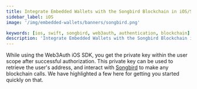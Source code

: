 ```yaml
---
title: Integrate Embedded Wallets with the Songbird Blockchain in iOS/Swift Applications
sidebar_label: iOS
image: '/img/embedded-wallets/banners/songbird.png'

keywords: [ios, swift, songbird, web3auth, authentication, blockchain]
description: 'Integrate Embedded Wallets with the Songbird Blockchain in iOS/Swift Applications'
---
```



<SEO
  title="Integrate Embedded Wallets with the Songbird Blockchain in iOS/Swift Applications"
  description="Integrate Embedded Wallets with the Songbird Blockchain in iOS/Swift Applications"
  image="https://docs.metamask.io/img/embedded-wallets/banners/songbird.png"
  slug="/embedded-wallets/connect-blockchain/evm/songbird/ios"
/>

While using the Web3Auth iOS SDK, you get the private key within the user scope after successful authorization. This private key can be used to retrieve the user's address, and interact with [Songbird](https://www.flare.network) to make any blockchain calls. We have highlighted a few here for getting you started quickly on that.

<EVMInteraction />
